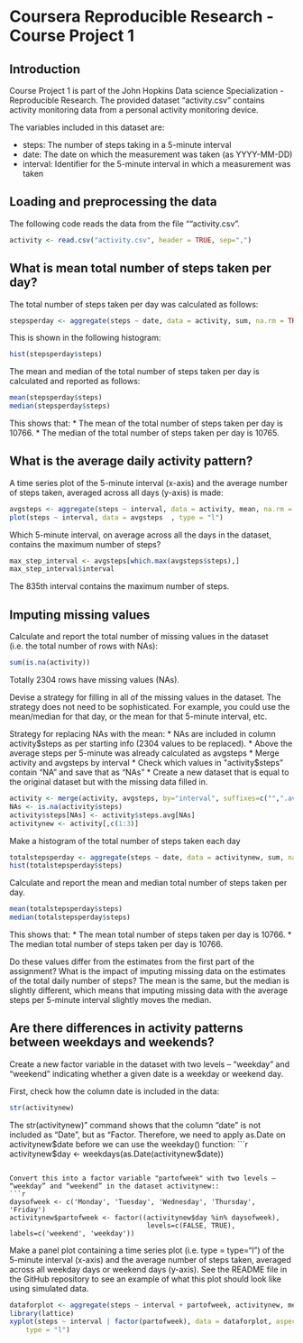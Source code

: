 # Coursera Reproducible Research - Course Project 1

## Introduction
Course Project 1 is part of the John Hopkins Data science Specialization - Reproducible Research.
The provided dataset "activity.csv" contains activity monitoring data from a personal activity monitoring device.

The variables included in this dataset are:

* steps: The number of steps taking in a 5-minute interval
* date: The date on which the measurement was taken (as YYYY-MM-DD)
* interval: Identifier for the 5-minute interval in which a measurement was taken


## Loading and preprocessing the data
The following code reads the data from the file ""activity.csv".

```r
activity <- read.csv("activity.csv", header = TRUE, sep=",")
```

## What is mean total number of steps taken per day?
The total number of steps taken per day was calculated as follows:
```r
stepsperday <- aggregate(steps ~ date, data = activity, sum, na.rm = TRUE)
```

This is shown in the following histogram:
```r
hist(stepsperday$steps)
```

The mean and median of the total number of steps taken per day is calculated and reported as follows:
```r
mean(stepsperday$steps)
median(stepsperday$steps)
```
This shows that:
* The mean of the total number of steps taken per day is 10766.
* The median of the total number of steps taken per day is 10765.


## What is the average daily activity pattern?
A time series plot of the 5-minute interval (x-axis) and the average number of steps taken, averaged across all days (y-axis) is made:
```r
avgsteps <- aggregate(steps ~ interval, data = activity, mean, na.rm = TRUE)
plot(steps ~ interval, data = avgsteps  , type = "l")
```

Which 5-minute interval, on average across all the days in the dataset, contains the maximum number of steps?
```r
max_step_interval <- avgsteps[which.max(avgsteps$steps),]
max_step_interval$interval
```
The 835th interval contains the maximum number of steps.

## Imputing missing values
Calculate and report the total number of missing values in the dataset (i.e. the total number of rows with NAs):
```r
sum(is.na(activity))
```
Totally 2304 rows have missing values (NAs).

Devise a strategy for filling in all of the missing values in the dataset. The strategy does not need to be sophisticated. For example, you could use the mean/median for that day, or the mean for that 5-minute interval, etc.

Strategy for replacing NAs with the mean:
* NAs are included in column activity$steps as per starting info (2304 values to be replaced).
* Above the average steps per 5-minute was already calculated as avgsteps
* Merge  activity and avgsteps by interval
* Check which values in "activity$steps" contain "NA" and save that as "NAs"
* Create a new dataset that is equal to the original dataset but with the missing data filled in.

```r
activity <- merge(activity, avgsteps, by="interval", suffixes=c("",".avg"))
NAs <- is.na(activity$steps)
activity$steps[NAs] <- activity$steps.avg[NAs]
activitynew <- activity[,c(1:3)]
```

Make a histogram of the total number of steps taken each day
```r
totalstepsperday <- aggregate(steps ~ date, data = activitynew, sum, na.rm = TRUE)
hist(totalstepsperday$steps)
```

Calculate and report the mean and median total number of steps taken per day.
```r
mean(totalstepsperday$steps)
median(totalstepsperday$steps)
```
This shows that:
* The mean total number of steps taken per day is 10766.
* The median total number of steps taken per day is 10766.

Do these values differ from the estimates from the first part of the assignment? What is the impact of imputing missing data on the estimates of the total daily number of steps?
The mean is the same, but the median is slightly different, which means that imputing missing data with the average steps per 5-minute interval slightly moves the median.

## Are there differences in activity patterns between weekdays and weekends?
Create a new factor variable in the dataset with two levels – “weekday” and “weekend” indicating whether a given date is a weekday or weekend day.

First, check how the column date is included in the data:
```r
str(activitynew)
```
The str(activitynew)" command shows that the column "date" is not included as "Date", but as "Factor.
Therefore, we need to apply as.Date on activitynew$date before we can use the weekday() function:
```r
activitynew$day <- weekdays(as.Date(activitynew$date))
```

Convert this into a factor variable "partofweek" with two levels – “weekday” and “weekend” in the dataset activitynew::
```r
daysofweek <- c('Monday', 'Tuesday', 'Wednesday', 'Thursday', 'Friday')
activitynew$partofweek <- factor((activitynew$day %in% daysofweek), 
                                  levels=c(FALSE, TRUE), labels=c('weekend', 'weekday'))
```

Make a panel plot containing a time series plot (i.e. type = type="l") of the 5-minute interval (x-axis) and the average number of steps taken, averaged across all weekday days or weekend days (y-axis). See the README file in the GitHub repository to see an example of what this plot should look like using simulated data.
```r
dataforplot <- aggregate(steps ~ interval + partofweek, activitynew, mean)
library(lattice)
xyplot(steps ~ interval | factor(partofweek), data = dataforplot, aspect = 1/2, 
    type = "l")
```

